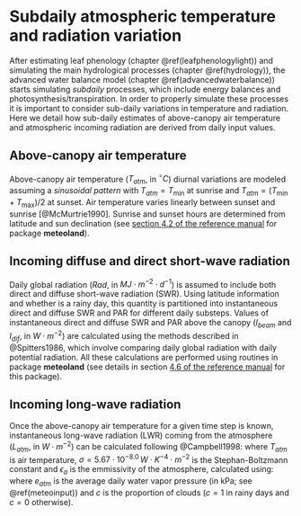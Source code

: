 # Subdaily atmospheric temperature and radiation variation {#subdailytemplight}

After estimating leaf phenology (chapter \@ref(leafphenologylight)) and simulating the main hydrological processes (chapter \@ref(hydrology)), the advanced water balance model (chapter \@ref(advancedwaterbalance)) starts simulating *subdaily* processes, which include energy balances and photosynthesis/transpiration. In order to properly simulate these processes it is important to consider sub-daily variations in temperature and radiation. Here we detail how sub-daily estimates of above-canopy air temperature and atmospheric incoming radiation are derived from daily input values.

## Above-canopy air temperature

Above-canopy air temperature ($T_{atm}$, in $^\circ C$) diurnal variations are modeled assuming a *sinusoidal pattern* with $T_{atm} = T_{\min}$ at sunrise and $T_{atm} = (T_{\min}+T_{\max})/2$ at sunset. Air temperature varies linearly between sunset and sunrise [@McMurtrie1990]. Sunrise and sunset hours are determined from latitude and sun declination (see [section 4.2 of the reference manual](http://emf-creaf.github.io/meteolandbook/solarradiation.html#day-length) for package **meteoland**).


## Incoming diffuse and direct short-wave radiation {#directdiffuseSWR}
Daily global radiation ($Rad$, in $MJ \cdot m^{-2} \cdot d^{-1}$) is assumed to include both direct and diffuse short-wave radiation (SWR). Using latitude information and whether is a rainy day, this quantity is partitioned into instantaneous direct and diffuse SWR and PAR for different daily substeps. Values of instantaneous direct and diffuse SWR and PAR above the canopy ($I_{beam}$ and $I_{dif}$, in $W \cdot m^{-2}$) are calculated using the methods described in @Spitters1986, which involve comparing daily global radiation with daily potential radiation. All these calculations are performed using routines in package **meteoland** (see details in section [4.6 of the reference manual ](http://emf-creaf.github.io/meteolandbook/solarradiation.html#diurnal-trends-in-diffuse-and-direct-radiation) for this package).

## Incoming long-wave radiation {#longwaveatmradiation}
Once the above-canopy air temperature for a given time step is known, instantaneous long-wave radiation (LWR) coming from the atmosphere ($L_{atm}$, in $W \cdot m^{-2}$) can be calculated following @Campbell1998:
\begin{equation}
L_{atm} = \epsilon_{a} \cdot \sigma \cdot (T_{atm} + 273.16)^{4.0}
\end{equation}
where $T_{atm}$ is air temperature, $\sigma = 5.67 \cdot 10^{-8.0}\,W \cdot K^{-4} \cdot m^{-2}$ is the Stephan-Boltzmann constant and $\epsilon_{a}$ is the emmissivity of the atmosphere, calculated using:
\begin{eqnarray}
\epsilon_{a} &=& (1 - 0.84 \cdot c) \cdot \epsilon_{ac} + 0.84 \cdot c \\
\epsilon_{ac} &=& 1.72 \cdot \left(\frac{e_{atm}}{T_{atm} + 273.16} \right)^{1/7}
\end{eqnarray}
where $e_{atm}$ is the average daily water vapor pressure (in kPa; see \@ref(meteoinput)) and $c$ is the proportion of clouds ($c=1$ in rainy days and $c=0$ otherwise). 